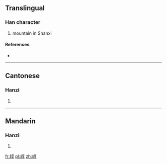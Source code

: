 ==Translingual==

===Han character===
{{Han char|rn=46|rad=山|as=08|sn=11|four=2074<sub>7</sub>|canj=山卜口木 (UYRD)}}

# mountain in Shanxi

====References====
* {{Han ref|kx=0314.260|dkj=08197|dj=0615.130|hdz=10782.060|uh=5D1E|ud=23838|bh=D4F4|bd=54516}}

----

==Cantonese==

===Hanzi===
{{yue-hanzi|jyut=|y=gwok3}}

# {{defn|Cantonese|sort=山08}}

----

==Mandarin==

===Hanzi===
{{cmn-hanzi|pin=[[guō]] ([[guo1]])|wg=kuo<sup>1</sup>}}

# {{defn|Mandarin|sort=山08}}

[[fr:崞]]
[[pl:崞]]
[[zh:崞]]